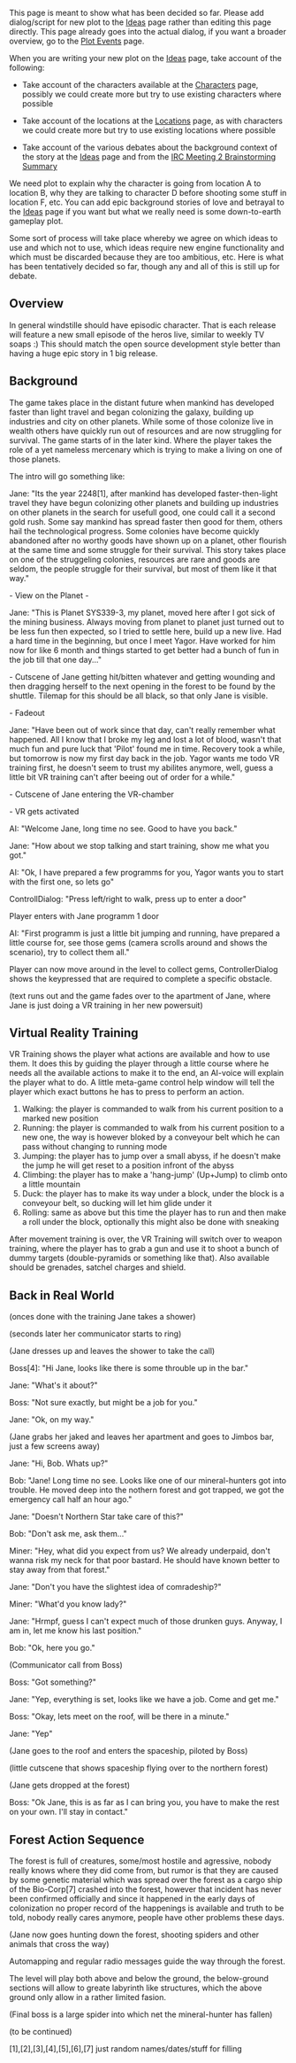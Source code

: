 This page is meant to show what has been decided so far. Please add dialog/script for new plot to the [[Ideas]] page rather than editing this page directly. This page already goes into the actual dialog, if you want a broader overview, go to the [[Plot Events]] page.

When you are writing your new plot on the [[Ideas]] page, take account of the following:

* Take account of the characters available at the [[Characters]] page, possibly we could create more but try to use existing characters where possible

* Take account of the locations at the [[Locations]] page, as with characters we could create more but try to use existing locations where possible

* Take account of the various debates about the background context of the story at the [[Ideas]] page and from the [[IRC Meeting 2 Brainstorming Summary]]

We need plot to explain why the character is going from location A to location B, why they are talking to character D before shooting some stuff in location F, etc. You can add epic background stories of love and betrayal to the [[Ideas]] page if you want but what we really need is some down-to-earth gameplay plot.

Some sort of process will take place whereby we agree on which ideas to use and which not to use, which ideas require new engine functionality and which must be discarded because they are too ambitious, etc. Here is what has been tentatively decided so far, though any and all of this is still up for debate.

== Overview ==

In general windstille should have episodic character. That is each release will feature a new small episode of the heros live, similar to weekly TV soaps :) This should match the open source development style better than having a huge epic story in 1 big release.

== Background ==

The game takes place in the distant future when mankind has developed faster than light travel and began colonizing the galaxy, building up industries and city on other planets. While some of those colonize live in wealth others have quickly run out of resources and are now struggling for survival. The game starts of in the later kind. Where the player takes the role of a yet nameless mercenary which is trying to make a living on one of those planets.

The intro will go something like:

Jane: "Its the year 2248[1], after mankind has developed faster-then-light travel they have begun colonizing other planets and building up industries on other planets in the search for usefull good, one could call it a second gold rush. Some say mankind has spread faster then good for them, others hail the technological progress. Some colonies have become quickly abandoned after no worthy goods have shown up on a planet, other flourish at the same time and some struggle for their survival. This story takes place on one of the struggeling colonies, resources are rare and goods are seldom, the people struggle for their survival, but most of them like it that way."

- View on the Planet -

Jane: "This is Planet SYS339-3, my planet, moved here after I got sick of the mining business. Always moving from planet to planet just turned out to be less fun then expected, so I tried to settle here, build up a new live. Had a hard time in the beginning, but once I meet Yagor. Have worked for him now for like 6 month and things started to get better had a bunch of fun in the job till that one day..."

- Cutscene of Jane getting hit/bitten whatever and getting wounding and then dragging herself to the next opening in the forest to be found by the shuttle. Tilemap for this should be all black, so that only Jane is visible.

- Fadeout

Jane: "Have been out of work since that day, can't really remember what happened. All I know that I broke my leg and lost a lot of blood, wasn't that much fun and pure luck that 'Pilot' found me in time. Recovery took a while, but tomorrow is now my first day back in the job. Yagor wants me todo VR training first, he doesn't seem to trust my abilites anymore, well, guess a little bit VR training can't after beeing out of order for a while."

- Cutscene of Jane entering the VR-chamber

- VR gets activated

AI: "Welcome Jane, long time no see. Good to have you back."

Jane: "How about we stop talking and start training, show me what you got."

AI: "Ok, I have prepared a few programms for you, Yagor wants you to start with the first one, so lets go"

ControllDialog: "Press left/right to walk, press up to enter a door"

Player enters with Jane programm 1 door

AI: "First programm is just a little bit jumping and running, have prepared a little course for, see those gems (camera scrolls around and shows the scenario), try to collect them all."

Player can now move around in the level to collect gems, ControllerDialog shows the keypressed that are required to complete a specific obstacle.

(text runs out and the game fades over to the apartment of Jane, where Jane is just doing a VR training in her new powersuit)

== Virtual Reality Training ==

VR Training shows the player what actions are available and how to use
them. It does this by guiding the player through a little course where
he needs all the available actions to make it to the end, an AI-voice
will explain the player what to do. A little meta-game control help window will tell the player which exact buttons he has to press to perform an action.

# Walking: the player is commanded to walk from his current position to a marked new position
# Running: the player is commanded to walk from his current position to a new one, the way is however bloked by a conveyour belt which he can pass without changing to running mode
# Jumping: the player has to jump over a small abyss, if he doesn't make the jump he will get reset to a position infront of the abyss
# Climbing: the player has to make a 'hang-jump' (Up+Jump) to climb onto a little mountain
# Duck: the player has to make its way under a block, under the block is a conveyour belt, so ducking will let him glide under it
# Rolling: same as above but this time the player has to run and then make a roll under the block, optionally this might also be done with sneaking

After movement training is over, the VR Training will switch over to weapon training, where the player has to grab a gun and use it to shoot a bunch of dummy targets (double-pyramids or something like that). Also available should be grenades, satchel charges and shield.

== Back in Real World ==

(onces done with the training Jane takes a shower)

(seconds later her communicator starts to ring)

(Jane dresses up and leaves the shower to take the call)

Boss[4]: "Hi Jane, looks like there is some throuble up in the bar."

Jane: "What's it about?"

Boss: "Not sure exactly, but might be a job for you."

Jane: "Ok, on my way."

(Jane grabs her jaked and leaves her apartment and goes to Jimbos bar,
just a few screens away)

Jane: "Hi, Bob. Whats up?"

Bob: "Jane! Long time no see. Looks like one of our mineral-hunters got into
trouble. He moved deep into the nothern forest and got trapped, we
got the emergency call half an hour ago."

Jane: "Doesn't Northern Star take care of this?"

Bob: "Don't ask me, ask them..."

Miner: "Hey, what did you expect from us? We already underpaid, don't wanna risk my neck for that poor bastard. He should have known better to stay away from that forest."

Jane: "Don't you have the slightest idea of comradeship?"

Miner: "What'd you know lady?"

Jane: "Hrmpf, guess I can't expect much of those drunken guys. Anyway, I am in, let me know his last position."

Bob: "Ok, here you go."

(Communicator call from Boss)

Boss: "Got something?"

Jane: "Yep, everything is set, looks like we have a job.  Come and get me."

Boss: "Okay, lets meet on the roof, will be there in a minute."

Jane: "Yep"

(Jane goes to the roof and enters the spaceship, piloted by Boss)

(little cutscene that shows spaceship flying over to the northern
forest)

(Jane gets dropped at the forest)

Boss: "Ok Jane, this is as far as I can bring you, you have to make
the rest on your own. I'll stay in contact."

== Forest Action Sequence ==

The forest is full of creatures, some/most hostile and agressive,
nobody really knows where they did come from, but rumor is that they
are caused by some genetic material which was spread over the forest
as a cargo ship of the Bio-Corp[7] crashed into the forest, however
that incident has never been confirmed officially and since it
happened in the early days of colonization no proper record of the
happenings is available and truth to be told, nobody really cares
anymore, people have other problems these days.

(Jane now goes hunting down the forest, shooting spiders and other
animals that cross the way)

Automapping and regular radio messages guide the way through the
forest.

The level will play both above and below the ground, the below-ground
sections will allow to greate labyrinth like structures, which the
above ground only allow in a rather limited fasion.



(Final boss is a large spider into which net the mineral-hunter has
fallen)

(to be continued)

[1],[2],[3],[4],[5],[6],[7] just random names/dates/stuff for filling